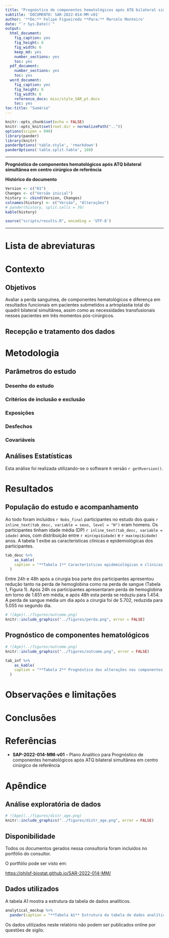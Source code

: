 ```yaml
---
title: "Prognóstico de componentes hematológicos após ATQ bilateral simultânea em centro cirúrgico de referência"
subtitle: 'DOCUMENTO: SAR-2022-014-MM-v01'
author: '**De:** Felipe Figueiredo **Para:** Marcelo Monteiro'
date: "`r Sys.Date()`"
output:
  html_document:
    fig_caption: yes
    fig_height: 6
    fig_width: 6
    keep_md: yes
    number_sections: yes
    toc: yes
  pdf_document:
    number_sections: yes
    toc: yes
  word_document:
    fig_caption: yes
    fig_height: 6
    fig_width: 6
    reference_docx: misc/style_SAR_pt.docx
    toc: yes
toc-title: "Sumário"
---
```


```r
knitr::opts_chunk$set(echo = FALSE)
knitr::opts_knit$set(root.dir = normalizePath(".."))
options(scipen = 999)
library(pander)
library(knitr)
panderOptions('table.style', 'rmarkdown')
panderOptions('table.split.table', 160)
```

---

\newpage

**Prognóstico de componentes hematológicos após ATQ bilateral simultânea em centro cirúrgico de referência**

**Histórico do documento**

```r
Version <- c("01")
Changes <- c("Versão inicial")
history <- cbind(Version, Changes)
colnames(history) <- c("Versão", "Alterações")
# pander(history, split.cells = 70)
kable(history)
```

```r
source("scripts/results.R", encoding = 'UTF-8')
```

---

# Lista de abreviaturas

# Contexto

## Objetivos

Avaliar a perda sanguínea, de componentes hematológicos e diferença em resultados funcionais em pacientes submetidos a artroplastia total do quadril bilateral simultânea, assim como as necessidades transfusionais nesses pacientes em três momentos pós-cirúrgicos.

## Recepção e tratamento dos dados

# Metodologia

## Parâmetros do estudo

### Desenho do estudo

### Critérios de inclusão e exclusão

### Exposições

### Desfechos

### Covariáveis

## Análises Estatísticas

Esta análise foi realizada utilizando-se o software `R` versão `r getRversion()`.

# Resultados

## População do estudo e acompanhamento

Ao todo foram incluídos `r Nobs_final` participantes no estudo dos quais
`r inline_text(tab_desc, variable = sexo, level = "H")`
eram homens.
Os participantes tinham idade média (DP)
`r inline_text(tab_desc, variable = idade)` anos,
com distribuição entre
`r min(epi$idade)` e `r max(epi$idade)` anos.
A tabela 1 exibe as características clínicas e epidemiológicas dos participantes.

```r
tab_desc %>%
    as_kable(
    caption = "**Tabela 1** Características epidemiológicas e clínicas dos participantes do estudo."
  )
```

Entre 24h e 48h após a cirurgia boa parte dos participantes apresentou redução tanto na perda de hemoglobina como na perda de sangue (Tabela 1, Figura 1).
Após 24h os participantes apresentaram perda de hemoglobina em torno de 1.651 em média, e após 48h esta perda se reduziu para 1.454.
A perda de sangue média um dia após a cirurgia foi de 5.702, reduzida para 5.055 no segundo dia.

```r
# ![Age](../figures/outcome.png)
knitr::include_graphics("../figures/perda.png", error = FALSE)
```

## Prognóstico de componentes hematológicos

```r
# ![Age](../figures/outcome.png)
knitr::include_graphics("../figures/outcome.png", error = FALSE)
```

```r
tab_inf %>%
    as_kable(
    caption = "**Tabela 2** Prognóstico das alterações nos componentes hematológicos e Harris Hip Score (HHS) dos participantes do estudo."
  )
```

# Observações e limitações

# Conclusões

# Referências

- **SAP-2022-014-MM-v01** -- Plano Analítico para Prognóstico de componentes hematológicos após ATQ bilateral simultânea em centro cirúrgico de referência

# Apêndice

## Análise exploratória de dados

```r
# ![Age](../figures/distr_age.png)
knitr::include_graphics("../figures/distr_age.png", error = FALSE)
```

## Disponibilidade

Todos os documentos gerados nessa consultoria foram incluídos no portfólio do consultor.

<!-- O cliente solicitou que esta análise seja mantida confidencial até uma futura data, determinada pelo próprio cliente. -->
<!-- Todos os documentos gerados nessa consultoria portanto não foram publicados online e apenas o título e o ano da análise foram incluídas no portfólio do consultor. -->
<!-- Após a data acordada, os documentos serão disponibilizados. -->

<!-- O cliente solicitou que esta análise seja mantida confidencial. -->
<!-- Todos os documentos gerados nessa consultoria portanto não foram publicados online e apenas o título e o ano da análise foram incluídas no portfólio do consultor. -->

O portfólio pode ser visto em:

<https://philsf-biostat.github.io/SAR-2022-014-MM/>

## Dados utilizados

A tabela A1 mostra a estrutura  da tabela de dados analíticos.

```r
analytical_mockup %>%
  pander(caption = "**Tabela A1** Estrutura da tabela de dados analíticos", split.table = Inf)
```

Os dados utilizados neste relatório não podem ser publicados online por questões de sigilo.
